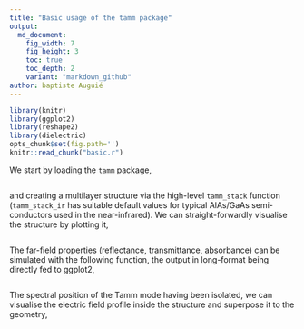 ```yaml
---
title: "Basic usage of the tamm package"
output:
  md_document:
    fig_width: 7
    fig_height: 3
    toc: true
    toc_depth: 2
    variant: "markdown_github"
author: baptiste Auguié
---
```


```r
library(knitr)
library(ggplot2)
library(reshape2)
library(dielectric)
opts_chunk$set(fig.path='')
knitr::read_chunk("basic.r")
```
We start by loading the `tamm` package, 
```r
```
and creating a multilayer structure via the high-level `tamm_stack` function (`tamm_stack_ir` has suitable default values for typical AlAs/GaAs semi-conductors used in the near-infrared). We can straight-forwardly visualise the structure by plotting it,
```r
```
The far-field properties (reflectance, transmittance, absorbance) can be simulated with the following function, the output in long-format being directly fed to ggplot2,
```r
```
The spectral position of the Tamm mode having been isolated, we can visualise the electric field profile inside the structure and superpose it to the geometry,
```r
```
